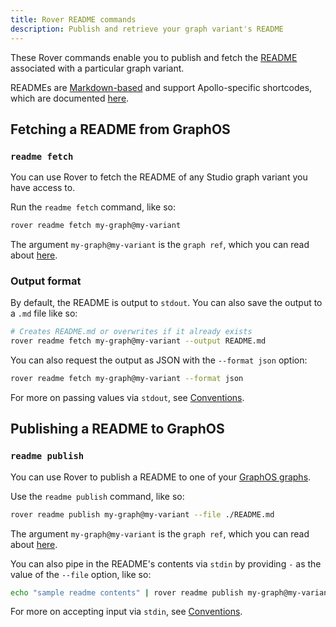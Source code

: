 ```yaml
---
title: Rover README commands
description: Publish and retrieve your graph variant's README
---
```



These Rover commands enable you to publish and fetch the [README](/graphos/graphs/studio-features/#the-readme-page) associated with a particular graph variant.

READMEs are [Markdown-based](/graphos/graphs/studio-features/#supported-markdown) and support Apollo-specific shortcodes, which are documented [here](/graphos/graphs/studio-features/#readme-shortcodes).

## Fetching a README from GraphOS

### `readme fetch`

<AuthNotice />

You can use Rover to fetch the README of any Studio graph variant you have access to.

Run the `readme fetch` command, like so:

```bash
rover readme fetch my-graph@my-variant
```

The argument `my-graph@my-variant` is the `graph ref`, which you can read about [here](../conventions#graph-refs).

### Output format

By default, the README is output to `stdout`. You can also save the output to a `.md` file like so:

```bash
# Creates README.md or overwrites if it already exists
rover readme fetch my-graph@my-variant --output README.md
```

You can also request the output as JSON with the `--format json` option:

```bash
rover readme fetch my-graph@my-variant --format json
```

For more on passing values via `stdout`, see [Conventions](../conventions#using-stdout).

## Publishing a README to GraphOS

### `readme publish`

<AuthNotice />

You can use Rover to publish a README to one of your [GraphOS graphs](/graphos/graphs/).

Use the `readme publish` command, like so:

```bash
rover readme publish my-graph@my-variant --file ./README.md
```

The argument `my-graph@my-variant` is the `graph ref`, which you can read about [here](../conventions#graph-refs).

You can also pipe in the README's contents via `stdin` by providing `-` as the value of the `--file` option, like so:

```bash
echo "sample readme contents" | rover readme publish my-graph@my-variant --file -
```

For more on accepting input via `stdin`, see [Conventions](../conventions#using-stdin).
